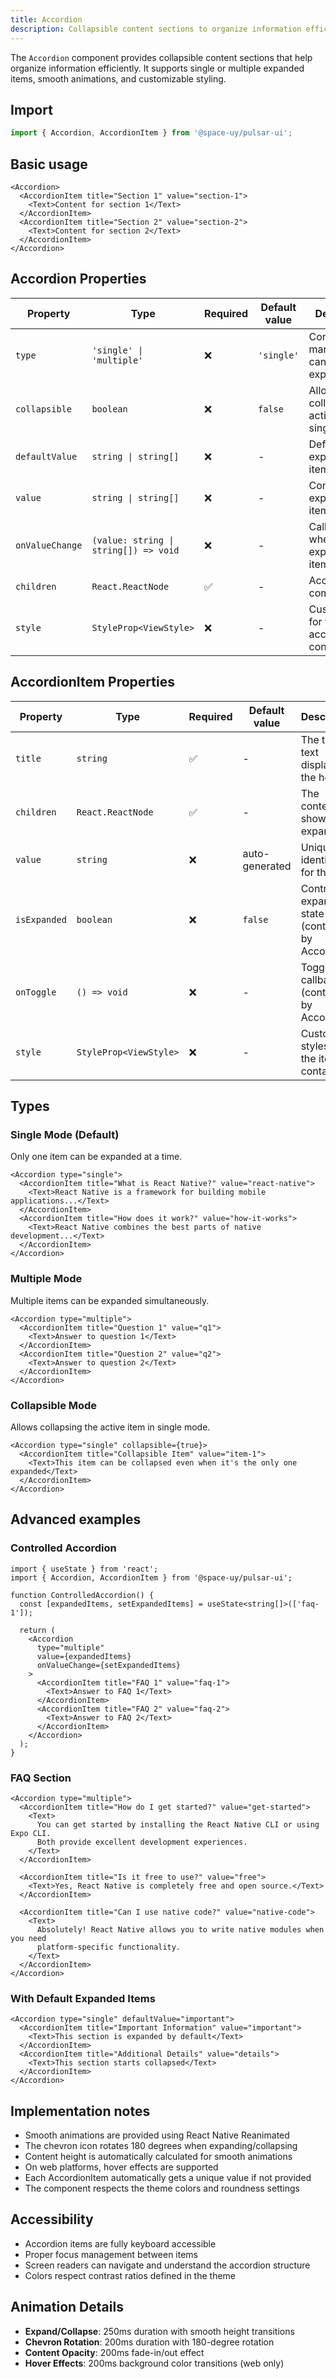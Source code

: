 ```yaml
---
title: Accordion
description: Collapsible content sections to organize information efficiently with smooth animations.
---
```


The `Accordion` component provides collapsible content sections that help organize information efficiently. It supports single or multiple expanded items, smooth animations, and customizable styling.


<Playground src="https://pulsarui-playground.netlify.app/ui-kit/accordion?showHeader=false" />

## Import

```typescript
import { Accordion, AccordionItem } from '@space-uy/pulsar-ui';
```

## Basic usage

```tsx
<Accordion>
  <AccordionItem title="Section 1" value="section-1">
    <Text>Content for section 1</Text>
  </AccordionItem>
  <AccordionItem title="Section 2" value="section-2">
    <Text>Content for section 2</Text>
  </AccordionItem>
</Accordion>
```

## Accordion Properties

| Property        | Type                                  | Required | Default value | Description                                      |
| --------------- | ------------------------------------- | -------- | ------------- | ------------------------------------------------ |
| `type`          | `'single' \| 'multiple'`              | ❌       | `'single'`    | Controls how many items can be expanded          |
| `collapsible`   | `boolean`                             | ❌       | `false`       | Allows collapsing the active item in single mode |
| `defaultValue`  | `string \| string[]`                  | ❌       | -             | Default expanded item(s)                         |
| `value`         | `string \| string[]`                  | ❌       | -             | Controlled expanded item(s)                      |
| `onValueChange` | `(value: string \| string[]) => void` | ❌       | -             | Callback when expanded items change              |
| `children`      | `React.ReactNode`                     | ✅       | -             | AccordionItem components                         |
| `style`         | `StyleProp<ViewStyle>`                | ❌       | -             | Custom styles for the accordion container        |

## AccordionItem Properties

| Property     | Type                   | Required | Default value  | Description                                        |
| ------------ | ---------------------- | -------- | -------------- | -------------------------------------------------- |
| `title`      | `string`               | ✅       | -              | The title text displayed in the header             |
| `children`   | `React.ReactNode`      | ✅       | -              | The content to show when expanded                  |
| `value`      | `string`               | ❌       | auto-generated | Unique identifier for the item                     |
| `isExpanded` | `boolean`              | ❌       | `false`        | Controls expansion state (controlled by Accordion) |
| `onToggle`   | `() => void`           | ❌       | -              | Toggle callback (controlled by Accordion)          |
| `style`      | `StyleProp<ViewStyle>` | ❌       | -              | Custom styles for the item container               |

## Types

### Single Mode (Default)

Only one item can be expanded at a time.

```tsx
<Accordion type="single">
  <AccordionItem title="What is React Native?" value="react-native">
    <Text>React Native is a framework for building mobile applications...</Text>
  </AccordionItem>
  <AccordionItem title="How does it work?" value="how-it-works">
    <Text>React Native combines the best parts of native development...</Text>
  </AccordionItem>
</Accordion>
```

### Multiple Mode

Multiple items can be expanded simultaneously.

```tsx
<Accordion type="multiple">
  <AccordionItem title="Question 1" value="q1">
    <Text>Answer to question 1</Text>
  </AccordionItem>
  <AccordionItem title="Question 2" value="q2">
    <Text>Answer to question 2</Text>
  </AccordionItem>
</Accordion>
```

### Collapsible Mode

Allows collapsing the active item in single mode.

```tsx
<Accordion type="single" collapsible={true}>
  <AccordionItem title="Collapsible Item" value="item-1">
    <Text>This item can be collapsed even when it's the only one expanded</Text>
  </AccordionItem>
</Accordion>
```

## Advanced examples

### Controlled Accordion

```tsx
import { useState } from 'react';
import { Accordion, AccordionItem } from '@space-uy/pulsar-ui';

function ControlledAccordion() {
  const [expandedItems, setExpandedItems] = useState<string[]>(['faq-1']);

  return (
    <Accordion
      type="multiple"
      value={expandedItems}
      onValueChange={setExpandedItems}
    >
      <AccordionItem title="FAQ 1" value="faq-1">
        <Text>Answer to FAQ 1</Text>
      </AccordionItem>
      <AccordionItem title="FAQ 2" value="faq-2">
        <Text>Answer to FAQ 2</Text>
      </AccordionItem>
    </Accordion>
  );
}
```

### FAQ Section

```tsx
<Accordion type="multiple">
  <AccordionItem title="How do I get started?" value="get-started">
    <Text>
      You can get started by installing the React Native CLI or using Expo CLI.
      Both provide excellent development experiences.
    </Text>
  </AccordionItem>

  <AccordionItem title="Is it free to use?" value="free">
    <Text>Yes, React Native is completely free and open source.</Text>
  </AccordionItem>

  <AccordionItem title="Can I use native code?" value="native-code">
    <Text>
      Absolutely! React Native allows you to write native modules when you need
      platform-specific functionality.
    </Text>
  </AccordionItem>
</Accordion>
```

### With Default Expanded Items

```tsx
<Accordion type="single" defaultValue="important">
  <AccordionItem title="Important Information" value="important">
    <Text>This section is expanded by default</Text>
  </AccordionItem>
  <AccordionItem title="Additional Details" value="details">
    <Text>This section starts collapsed</Text>
  </AccordionItem>
</Accordion>
```

## Implementation notes

- Smooth animations are provided using React Native Reanimated
- The chevron icon rotates 180 degrees when expanding/collapsing
- Content height is automatically calculated for smooth animations
- On web platforms, hover effects are supported
- Each AccordionItem automatically gets a unique value if not provided
- The component respects the theme colors and roundness settings

## Accessibility

- Accordion items are fully keyboard accessible
- Proper focus management between items
- Screen readers can navigate and understand the accordion structure
- Colors respect contrast ratios defined in the theme

## Animation Details

- **Expand/Collapse**: 250ms duration with smooth height transitions
- **Chevron Rotation**: 200ms duration with 180-degree rotation
- **Content Opacity**: 200ms fade-in/out effect
- **Hover Effects**: 200ms background color transitions (web only)
